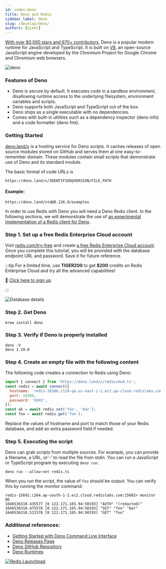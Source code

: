 ```yaml
---
id: index-deno
title: Deno and Redis
sidebar_label: Deno
slug: /develop/deno/
authors: [ajeet]
---
```



<Authors frontMatter={frontMatter} />

[With over 80,000 stars and 670+ contributors](https://github.com/denoland/deno), Deno is a popular modern runtime for JavaScript and TypeScript. It is built on [V8](https://v8.dev/), an open-source JavaScript engine developed by the Chromium Project for Google Chrome and Chromium web browsers.

![deno](deno.png)

### Features of Deno

- Deno is secure by default. It executes code in a sandbox environment, disallowing runtime access to the underlying filesystem, environment variables and scripts.
- Deno supports both JavaScript and TypeScript out of the box.
- Deno ships as a single executable with no dependencies.
- Comes with built-in utilities such as a dependency inspector (deno info) and a code formatter (deno fmt).

### Getting Started

[deno.land/x](https://deno.land/x) is a hosting service for Deno scripts. It caches releases of open source modules stored on GitHub and serves them at one easy-to-remember domain. These modules contain small scripts that demonstrate use of Deno and its standard module.

The basic format of code URLs is

```
https://deno.land/x/IDENTIFIER@VERSION/FILE_PATH
```

#### Example:

```
https://deno.land/std@0.126.0/examples
```

In order to use Redis with Deno you will need a Deno Redis client. In the following sections, we will demonstrate the use of [an experimental implementation of a Redis client for Deno](https://deno.land/x/redis@v0.25.3).

### Step 1. Set up a free Redis Enterprise Cloud account

Visit [redis.com/try-free](https://redis.com/try-free) and create [a free Redis Enterprise Cloud account](https://redis.com/try-free/). Once you complete this tutorial, you will be provided with the database endpoint URL and password. Save it for future reference.

:::tip
For a limited time, use **TIGER200** to get **$200** credits on Redis Enterprise Cloud and try all the advanced capabilities!

:tada: [Click here to sign up](https://redis.com/try-free)

:::

![Database details](details_database.png)

### Step 2. Get Deno

```
brew install deno
```

### Step 3. Verify if Deno is properly installed

```
deno -V
deno 1.19.0
```

### Step 4. Create an empty file with the following content

The following code creates a connection to Redis using Deno:

```javascript
import { connect } from 'https://deno.land/x/redis/mod.ts';
const redis = await connect({
  hostname: 'redis-18386.c110-qa.us-east-1-1.ec2.qa-cloud.redislabs.com',
  port: 18386,
  password: 'XXXX',
});
const ok = await redis.set('foo', 'bar');
const foo = await redis.get('foo');
```

Replace the values of hostname and port to match those of your Redis database, and add an extra password field if needed.

### Step 5. Executing the script

Deno can grab scripts from multiple sources. For example, you can provide a filename, a URL, or'-' to read the file from stdin.
You can run a JavaScript or TypeScript program by executing `deno run`.

```
deno run --allow-net redis.ts

```

When you run the script, the value of `foo` should be output. You can verify this by running the monitor command:

```
redis-15692.c264.ap-south-1-1.ec2.cloud.redislabs.com:15692> monitor
OK
1646536310.435577 [0 122.171.165.94:50193] "AUTH" "(redacted)"
1646536310.475578 [0 122.171.165.94:50193] "SET" "foo" "bar"
1646536310.511578 [0 122.171.165.94:50193] "GET" "foo"
```

### Additional references:

- [Getting Started with Deno Command Line Interface](https://deno.land/manual@v1.19.0/getting_started/command_line_interface)
- [Deno Releases Page](https://github.com/denoland/deno/releases)
- [Deno GitHub Repository](https://github.com/denoland/deno)
- [Deno Runtimes](https://deno.land/manual@v1.19.0/runtime)

<div>
  <a
    href="https://launchpad.redis.com"
    target="_blank"
    rel="noopener"
    className="link">
    <img
      src="/img/launchpad.png"
      className="thumb"
      loading="lazy"
      alt="Redis Launchpad"
    />
  </a>
</div>
